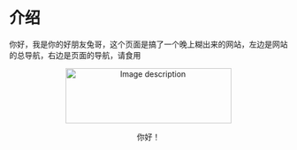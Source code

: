 # 介绍
 
你好，我是你的好朋友兔哥，这个页面是搞了一个晚上糊出来的网站，左边是网站的总导航，右边是页面的导航，请食用


<center>
  <img 
    src="https://cdn.jsdelivr.net/gh/bronyowl/typopicbed@main/img/image-20241102232548925.png" 
    alt="Image description"
    width="300" 
    height="100"
  />
  <p>你好！</p>
</center>